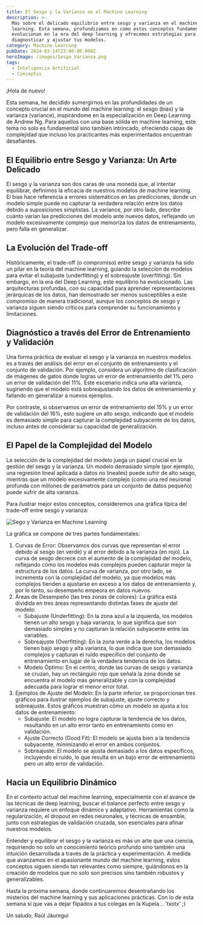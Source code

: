 ```yaml
---
title: El Sesgo y la Varianza en el Machine Learning
description: >-
  Más sobre el delicado equilibrio entre sesgo y varianza en el machine
  learning. Esta semana, profundizamos en cómo estos conceptos fundamentales
  evolucionan en la era del deep learning y ofrecemos estrategias para
  diagnosticar y ajustar tus modelos.
category: Machine Learning
pubDate: 2024-03-14T23:00:00.000Z
heroImage: /images/Sesgo_Varianza.png
tags:
  - Inteligencia Artificial
  - Conceptos
---
```


¡Hola de nuevo!

Esta semana, he decidido sumergirnos en las profundidades de un concepto crucial en el mundo del machine learning: el sesgo (bias) y la varianza (variance), inspirándome en la especialización en Deep Learning de Andrew Ng. Para aquellos con una base sólida en machine learning, este tema no solo es fundamental sino también intrincado, ofreciendo capas de complejidad que incluso los practicantes más experimentados encuentran desafiantes.

## El Equilibrio entre Sesgo y Varianza: Un Arte Delicado

El sesgo y la varianza son dos caras de una moneda que, al intentar equilibrar, definimos la eficacia de nuestros modelos de machine learning. El bias hace referencia a errores sistemáticos en las predicciones, donde un modelo simple puede no capturar la verdadera relación entre los datos debido a suposiciones simplistas. La variance, por otro lado, describe cuánto varían las predicciones del modelo ante nuevos datos, reflejando un modelo excesivamente complejo que memoriza los datos de entrenamiento, pero falla en generalizar.

## La Evolución del Trade-off

Históricamente, el trade-off (o compromiso) entre sesgo y varianza ha sido un pilar en la teoría del machine learning, guiando la selección de modelos para evitar el subajuste (underfitting) y el sobreajuste (overfitting). Sin embargo, en la era del Deep Learning, este equilibrio ha evolucionado. Las arquitecturas profundas, con su capacidad para aprender representaciones jerárquicas de los datos, han demostrado ser menos susceptibles a este compromiso de manera tradicional, aunque los conceptos de sesgo y varianza siguen siendo críticos para comprender su funcionamiento y limitaciones.

## Diagnóstico a través del Error de Entrenamiento y Validación

Una forma práctica de evaluar el sesgo y la varianza en nuestros modelos es a través del análisis del error en el conjunto de entrenamiento y el conjunto de validación. Por ejemplo, considera un algoritmo de clasificación de imágenes de gatos donde logras un error de entrenamiento del 1% pero un error de validación del 11%. Este escenario indica una alta varianza, sugiriendo que el modelo está sobreajustando los datos de entrenamiento y fallando en generalizar a nuevos ejemplos.

Por contraste, si observamos un error de entrenamiento del 15% y un error de validación del 16%, esto sugiere un alto sesgo, indicando que el modelo es demasiado simple para capturar la complejidad subyacente de los datos, incluso antes de considerar su capacidad de generalización.

## El Papel de la Complejidad del Modelo

La selección de la complejidad del modelo juega un papel crucial en la gestión del sesgo y la varianza. Un modelo demasiado simple (por ejemplo, una regresión lineal aplicada a datos no lineales) puede sufrir de alto sesgo, mientras que un modelo excesivamente complejo (como una red neuronal profunda con millones de parámetros para un conjunto de datos pequeño) puede sufrir de alta varianza.

Para ilustrar mejor estos conceptos, consideremos una gráfica típica del trade-off entre sesgo y varianza:

![Sego y Varianza en Machine Learning](/images/Bias-variance-trade-off-in-machine-learning-This-figure-illustrates-the-trade-off.png "Sesgo y Varianza")

La gráfica se compone de tres partes fundamentales:

1. Curvas de Error: Observamos dos curvas que representan el error debido al sesgo (en verde) y al error debido a la varianza (en rojo). La curva de sesgo decrece con el aumento de la complejidad del modelo, reflejando cómo los modelos más complejos pueden capturar mejor la estructura de los datos. La curva de varianza, por otro lado, se incrementa con la complejidad del modelo, ya que modelos más complejos tienden a ajustarse en exceso a los datos de entrenamiento y, por lo tanto, su desempeño empeora en datos nuevos.
2. Áreas de Desempeño (las tres zonas de colores): La gráfica está dividida en tres áreas representando distintas fases de ajuste del modelo:
   * Subajuste (Underfitting): En la zona azul a la izquierda, los modelos tienen un alto sesgo y baja varianza, lo que significa que son demasiado simples y no capturan la relación subyacente entre las variables.
   * Sobreajuste (Overfitting): En la zona verde a la derecha, los modelos tienen bajo sesgo y alta varianza, lo que indica que son demasiado complejos y capturan el ruido específico del conjunto de entrenamiento en lugar de la verdadera tendencia de los datos.
   * Modelo Óptimo: En el centro, donde las curvas de sesgo y varianza se cruzan, hay un rectángulo rojo que señala la zona donde se encuentra el modelo más generalizable y con la complejidad adecuada para lograr el menor error total.
3. Ejemplos de Ajuste del Modelo: En la parte inferior, se proporcionan tres gráficos para ilustrar ejemplos de subajuste, ajuste correcto y sobreajuste. Estos gráficos muestran cómo un modelo se ajusta a los datos de entrenamiento:
   * Subajuste: El modelo no logra capturar la tendencia de los datos, resultando en un alto error tanto en entrenamiento como en validación.
   * Ajuste Correcto (Good Fit): El modelo se ajusta bien a la tendencia subyacente, minimizando el error en ambos conjuntos.
   * Sobreajuste: El modelo se ajusta demasiado a los datos específicos, incluyendo el ruido, lo que resulta en un bajo error de entrenamiento pero un alto error de validación.

## Hacia un Equilibrio Dinámico

En el contexto actual del machine learning, especialmente con el avance de las técnicas de deep learning, buscar el balance perfecto entre sesgo y varianza requiere un enfoque dinámico y adaptativo. Herramientas como la regularización, el dropout en redes neuronales, y técnicas de ensamble, junto con estrategias de validación cruzada, son esenciales para afinar nuestros modelos.

Entender y equilibrar el sesgo y la varianza es más un arte que una ciencia, requiriendo no solo un conocimiento teórico profundo sino también una intuición desarrollada a través de la práctica y experimentación. A medida que avanzamos en el apasionante mundo del machine learning, estos conceptos siguen siendo tan relevantes como siempre, guiándonos en la creación de modelos que no solo son precisos sino también robustos y generalizables.

Hasta la próxima semana, donde continuaremos desentrañando los misterios del machine learning y sus aplicaciones prácticas. Con  lo de esta semana sí que vas a dejar flipados a tus colegas en la Kupela... 'txotx' ;)

Un saludo,
Raúl Jáuregui
